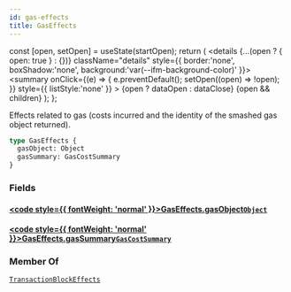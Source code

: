 ```yaml
---
id: gas-effects
title: GasEffects
---
```









  const [open, setOpen] = useState(startOpen);
  return (
    <details {...(open ? { open: true } : {})} className="details" style={{ border:'none', boxShadow:'none', background:'var(--ifm-background-color)' }}>
      <summary
        onClick={(e) => {
          e.preventDefault();
          setOpen((open) => !open);
        }}
        style={{ listStyle:'none' }}
      >
      {open ? dataOpen : dataClose}
      </summary>
      {open && children}
    </details>
  );
};








Effects related to gas (costs incurred and the identity of the smashed gas
object returned).


```graphql
type GasEffects {
  gasObject: Object
  gasSummary: GasCostSummary
}
```




### Fields

#### [<code style={{ fontWeight: 'normal' }}>GasEffects.<b>gasObject</b></code>](#)<Bullet />[`Object`](/references/iota-api/iota-graphql/reference/types/objects/object) <Badge class="badge badge--secondary" text="object"/> 
> 
> 
> 
> 

#### [<code style={{ fontWeight: 'normal' }}>GasEffects.<b>gasSummary</b></code>](#)<Bullet />[`GasCostSummary`](/references/iota-api/iota-graphql/reference/types/objects/gas-cost-summary) <Badge class="badge badge--secondary" text="object"/> 
> 
> 
> 
> 





### Member Of

[`TransactionBlockEffects`](/references/iota-api/iota-graphql/reference/types/objects/transaction-block-effects)  <Badge class="badge badge--secondary" text="object"/>

